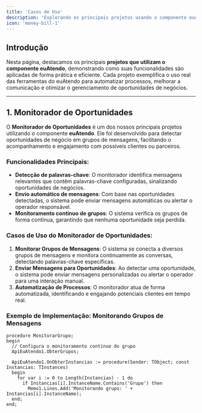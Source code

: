 ```yaml
---
title: 'Casos de Uso'
description: 'Explorando os principais projetos usando o componente euAtendo'
icon: 'money-bill-1'
---
```


## Introdução

Nesta página, destacamos os principais **projetos que utilizam o componente euAtendo**, demonstrando como suas funcionalidades são aplicadas de forma prática e eficiente. Cada projeto exemplifica o uso real das ferramentas do euAtendo para automatizar processos, melhorar a comunicação e otimizar o gerenciamento de oportunidades de negócios.

---

## 1. Monitorador de Oportunidades

O **Monitorador de Oportunidades** é um dos nossos principais projetos utilizando o componente **euAtendo**. Ele foi desenvolvido para detectar oportunidades de negócio em grupos de mensagens, facilitando o acompanhamento e engajamento com possíveis clientes ou parceiros.

### Funcionalidades Principais:
- **Detecção de palavras-chave**: O monitorador identifica mensagens relevantes que contêm palavras-chave configuradas, sinalizando oportunidades de negócios.
- **Envio automático de mensagens**: Com base nas oportunidades detectadas, o sistema pode enviar mensagens automáticas ou alertar o operador responsável.
- **Monitoramento contínuo de grupos**: O sistema verifica os grupos de forma contínua, garantindo que nenhuma oportunidade seja perdida.

### Casos de Uso do Monitorador de Oportunidades:
1. **Monitorar Grupos de Mensagens**: O sistema se conecta a diversos grupos de mensagens e monitora continuamente as conversas, detectando palavras-chave específicas.
2. **Enviar Mensagens para Oportunidades**: Ao detectar uma oportunidade, o sistema pode enviar mensagens personalizadas ou alertar o operador para uma interação manual.
3. **Automatização de Processos**: O monitorador atua de forma automatizada, identificando e engajando potenciais clientes em tempo real.

### Exemplo de Implementação: Monitorando Grupos de Mensagens

```delphi
procedure MonitorarGrupo;
begin
  // Configura o monitoramento contínuo do grupo
  ApiEuAtendo1.ObterGrupos;

  ApiEuAtendo1.OnObterInstancias := procedure(Sender: TObject; const Instancias: TInstances)
  begin
    for var i := 0 to Length(Instancias) - 1 do
      if Instancias[i].InstanceName.Contains('Grupo') then
        Memo1.Lines.Add('Monitorando grupo: ' + Instancias[i].InstanceName);
  end;
end;
